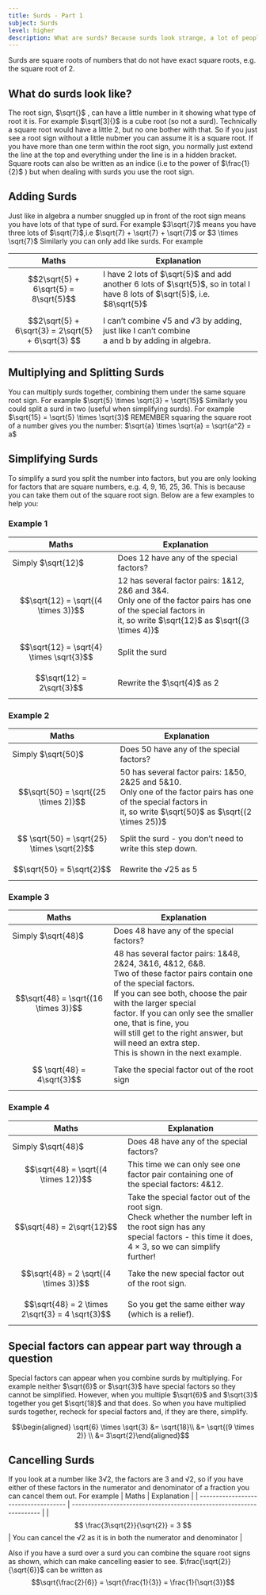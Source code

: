 ```yaml
---
title: Surds - Part 1
subject: Surds
level: higher
description: What are surds? Because surds look strange, a lot of people are scared of them. Actually they are quite straightforward and usually come with lots of marks. These notes look at how to handle them and include lots of examples.
---
```


Surds are square roots of numbers that do not have exact square roots, e.g. the square root of 2.
## What do surds look like?
The root sign, $\sqrt{}$ ,  can have a little number in it showing what type of root it is. For example $\sqrt[3]{}$ is a cube root (so not a surd).
Technically a square root would have a little 2, but no one bother with that. So if you just see a root sign without a little nubmer you can assume it is a square root.
If you have more than one term within the root sign, you normally just extend the line at the top and everything under the line is in a hidden bracket.
Square roots can also be written as an indice (i.e to the power of $\frac{1}{2}$ ) but when dealing with surds you use the root sign.
## Adding Surds
Just like in algebra a number snuggled up in front of the root sign means you have lots of that type of surd.
For example $3\sqrt{7}$ means you have three lots of $\sqrt{7}$,i.e $\sqrt{7} + \sqrt{7} + \sqrt{7}$ or $3 \times \sqrt{7}$ 
Similarly you can only add like surds.
For example

| Maths                                               | Explanation                                                                                                                       |
| --------------------------------------------------- | --------------------------------------------------------------------------------------------------------------------------------- |
| $$2\sqrt{5} + 6\sqrt{5} = 8\sqrt{5}$$               | I have $2$ lots of $\sqrt{5}$ and add another $6$ lots of $\sqrt{5}$, so in total I have $8$ lots of $\sqrt{5}$, i.e. $8\sqrt{5}$ |
| $$2\sqrt{5} + 6\sqrt{3} = 2\sqrt{5} + 6\sqrt{3}  $$ | I can’t combine √5 and √3 by adding, just like I can’t combine<br/>a and b by adding in algebra.                                   |
## Multiplying and Splitting Surds
You can multiply surds together, combining them under the same square root sign.
For example  $\sqrt{5} \times \sqrt{3} = \sqrt{15}$ 
Similarly you could split a surd in two (useful when simplifying surds).
For example  $\sqrt{15} = \sqrt{5} \times \sqrt{3}$ 
REMEMBER squaring the square root of a number gives you the number:
$\sqrt{a} \times \sqrt{a} = \sqrt{a^2} = a$
## Simplifying Surds
To simplify a surd you split the number into factors, but you are only looking for factors that are square numbers, e.g. 4, 9, 16, 25, 36. This is because you can take them out of the square root sign. Below are a few examples to help you:
### Example 1
| Maths                                    | Explanation                                                                                                                                                             |
| ---------------------------------------- | ----------------------------------------------------------------------------------------------------------------------------------------------------------------------- |
| Simply $\sqrt{12}$                       | Does 12 have any of the special factors?                                                                                                                                |
| $$\sqrt{12} = \sqrt{(4 \times 3)}$$      | 12 has several factor pairs: 1&12, 2&6 and 3&4.<br/>Only one of the factor pairs has one of the special factors in<br/>it, so write $\sqrt{12}$  as $\sqrt{(3 \times 4)}$ |
| $$\sqrt{12} = \sqrt{4} \times \sqrt{3}$$ | Split the surd                                                                                                                                                          |
| $$\sqrt{12} = 2\sqrt{3}$$                | Rewrite the $\sqrt{4}$ as 2                                                                                                                                             |
### Example 2
| Maths                                      | Explanation                                                                                                                                                               |
| ------------------------------------------ | ------------------------------------------------------------------------------------------------------------------------------------------------------------------------- |
| Simply $\sqrt{50}$                         | Does 50 have any of the special factors?                                                                                                                                  |
| $$\sqrt{50} = \sqrt{(25 \times 2)}$$       | 50 has several factor pairs: 1&50, 2&25 and 5&10.<br/>Only one of the factor pairs has one of the special factors in<br/>it, so write $\sqrt{50}$ as $\sqrt{(2 \times 25)}$ |
| $$ \sqrt{50} = \sqrt{25} \times \sqrt{2}$$ | Split the surd - you don’t need to write this step down.                                                                                                                  |
| $$\sqrt{50} = 5\sqrt{2}$$                  | Rewrite the √25 as 5                                                                                                                                                      |
### Example 3
| Maths                                | Explanation                                                                                                                                                                                                                                                                                                                                                            |
| ------------------------------------ | ---------------------------------------------------------------------------------------------------------------------------------------------------------------------------------------------------------------------------------------------------------------------------------------------------------------------------------------------------------------------- |
| Simply $\sqrt{48}$                   | Does 48 have any of the special factors?                                                                                                                                                                                                                                                                                                                               |
| $$\sqrt{48} = \sqrt{(16 \times 3)}$$ | 48 has several factor pairs: 1&48, 2&24, 3&16, 4&12, 6&8.<br/>Two of these factor pairs contain one of the special factors.<br/>If you can see both, choose the pair with the larger special<br/>factor. If you can only see the smaller one, that is fine, you<br/>will still get to the right answer, but will need an extra step.<br/>This is shown in the next example. |
| $$ \sqrt{48} = 4\sqrt{3}$$           | Take the special factor out of the root sign                                                                                                                                                                                                                                                                                                                           |
### Example 4
| Maths                                           | Explanation                                                                                                                                                                                  |
| ----------------------------------------------- | -------------------------------------------------------------------------------------------------------------------------------------------------------------------------------------------- |
| Simply $\sqrt{48}$                              | Does 48 have any of the special factors?                                                                                                                                                     |
| $$\sqrt{48} = \sqrt{(4 \times 12)}$$            | This time we can only see one factor pair containing one of<br/>the special factors: 4&12.                                                                                                    |
| $$\sqrt{48} = 2\sqrt{12}$$                      | Take the special factor out of the root sign.<br/>Check whether the number left in the root sign has any<br/>special factors - this time it does, $4 \times 3$, so we can simplify<br/>further! |
| $$\sqrt{48} = 2 \sqrt{(4 \times 3)}$$           | Take the new special factor out of the root sign.                                                                                                                                            |
| $$\sqrt{48} = 2 \times 2\sqrt{3} = 4 \sqrt{3}$$ | So you get the same either way (which is a relief).                                                                                                                                          |
## Special factors can appear part way through a question
Special factors can appear when you combine surds by multiplying. 
For example neither $\sqrt{6}$ or $\sqrt{3}$ have special factors so they cannot be simplified. However, when you multiple $\sqrt{6}$  and $\sqrt{3}$ together you get $\sqrt{18}$ and that does. So when you have multiplied surds together, recheck for special factors and, if they are there,
simplify.

$$\begin{aligned} \sqrt{6}  \times \sqrt{3} &=  \sqrt{18}\\ &= \sqrt{(9 \times 2)} \\ &= 3\sqrt{2}\end{aligned}$$

## Cancelling Surds
If you look at a number like 3√2, the factors are 3 and √2, so if you have either of these factors in the numerator and denominator of a fraction you can cancel them out. For example
| Maths                                | Explanation                                                          |
| ------------------------------------ | -------------------------------------------------------------------- |
| $$ \frac{3\sqrt{2}}{\sqrt{2}} = 3 $$ | You can cancel the √2 as it is in both the numerator and denominator |

Also if you have a surd over a surd you can combine the square root signs as shown, which can make cancelling easier to see. $\frac{\sqrt{2}}{\sqrt{6}}$ can be written as $$\sqrt{\frac{2}{6}} = \sqrt{\frac{1}{3}} = \frac{1}{\sqrt{3}}$$

